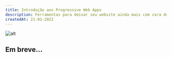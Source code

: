 ```yaml
---
title: Introdução aos Progressive Web Apps
description: Ferramentas para deixar seu website ainda mais com cara de app nativo
createdAt: 21-01-2022
---
```


![alt](https://images.unsplash.com/photo-1499856871958-5b9627545d1a?ixlib=rb-1.2.1&ixid=MnwxMjA3fDB8MHxwaG90by1wYWdlfHx8fGVufDB8fHx8&auto=format&fit=crop&w=2020&q=80)

## Em breve...
